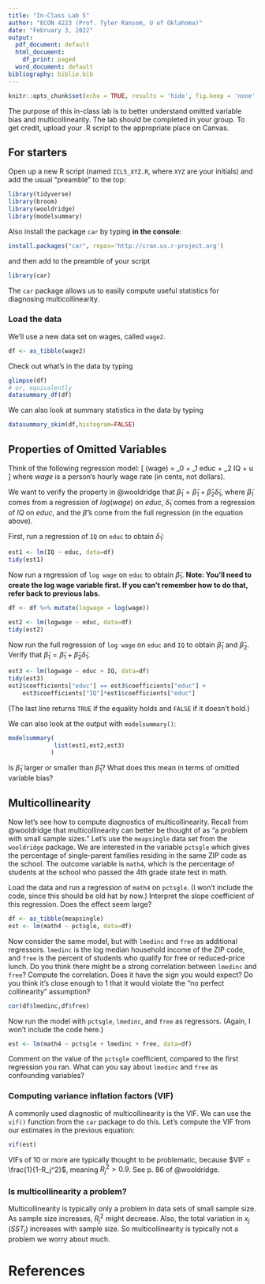 ---
title: "In-Class Lab 5"
author: "ECON 4223 (Prof. Tyler Ransom, U of Oklahoma)"
date: "February 3, 2022"
output:
  pdf_document: default
  html_document:
    df_print: paged
  word_document: default
bibliography: biblio.bib
---

```{r setup, include=FALSE}
knitr::opts_chunk$set(echo = TRUE, results = 'hide', fig.keep = 'none')
```

The purpose of this in-class lab is to better understand omitted variable bias and multicollinearity. The lab should be completed in your group. To get credit, upload your .R script to the appropriate place on Canvas. 

## For starters
Open up a new R script (named `ICL5_XYZ.R`, where `XYZ` are your initials) and add the usual "preamble" to the top:
```{r message=FALSE, warning=FALSE, paged.print=FALSE}
library(tidyverse)
library(broom)
library(wooldridge)
library(modelsummary)
```

Also install the package `car` by typing **in the console**:
```{r message=FALSE, warning=FALSE, paged.print=FALSE}
install.packages("car", repos='http://cran.us.r-project.org')
```

and then add to the preamble of your script
```{r message=FALSE, warning=FALSE, paged.print=FALSE}
library(car)
```

The `car` package allows us to easily compute useful statistics for diagnosing multicollinearity.

### Load the data
We'll use a new data set on wages, called `wage2`.
```{r}
df <- as_tibble(wage2)
```

Check out what's in the data by typing
```{r}
glimpse(df)
# or, equivalently
datasummary_df(df)
```

We can also look at summary statistics in the data by typing
```{r}
datasummary_skim(df,histogram=FALSE)
```

## Properties of Omitted Variables
Think of the following regression model:
\[
\log(wage) = \beta_0 + \beta_1 educ + \beta_2 IQ + u
\]
where $wage$ is a person's hourly wage rate (in cents, not dollars).

We want to verify the property in @wooldridge that $\widetilde{\beta}_1 = \hat{\beta}_1+\hat{\beta}_2 \widetilde{\delta}_1$, where $\widetilde{\beta}_1$ comes from a regression of $log(wage)$ on $educ$, $\widetilde{\delta}_1$ comes from a regression of $IQ$ on $educ$, and the $\hat{\beta}$'s come from the full regression (in the equation above).

First, run a regression of `IQ` on `educ` to obtain $\widetilde{\delta}_1$:
```{r}
est1 <- lm(IQ ~ educ, data=df)
tidy(est1)
```

Now run a regression of `log wage` on `educ` to obtain $\widetilde{\beta}_1$. **Note: You'll need to create the log wage variable first. If you can't remember how to do that, refer back to previous labs.**
```{r include=FALSE, message=FALSE, warning=FALSE, paged.print=FALSE}
df <- df %>% mutate(logwage = log(wage))
```
```{r}
est2 <- lm(logwage ~ educ, data=df)
tidy(est2)
```

Now run the full regression of `log wage` on `educ` and `IQ` to obtain $\hat{\beta}_1$ and $\hat{\beta}_2$. Verify that $\widetilde{\beta}_1 = \hat{\beta}_1+\hat{\beta}_2 \widetilde{\delta}_1$.
```{r}
est3 <- lm(logwage ~ educ + IQ, data=df)
tidy(est3)
est2$coefficients["educ"] == est3$coefficients["educ"] +
    est3$coefficients["IQ"]*est1$coefficients["educ"]
```

(The last line returns `TRUE` if the equality holds and `FALSE` if it doesn't hold.)

We can also look at the output with `modelsummary()`:
```{r}
modelsummary(
             list(est1,est2,est3)
            )
```

Is $\widetilde{\beta}_1$ larger or smaller than $\hat{\beta}_1$? What does this mean in terms of omitted variable bias?

## Multicollinearity
Now let's see how to compute diagnostics of multicollinearity. Recall from @wooldridge that multicollinearity can better be thought of as "a problem with small sample sizes." Let's use the `meapsingle` data set from the `wooldridge` package. We are interested in the variable `pctsgle` which gives the percentage of single-parent families residing in the same ZIP code as the school. The outcome variable is `math4`, which is the percentage of students at the school who passed the 4th grade state test in math.

Load the data and run a regression of `math4` on `pctsgle`. (I won't include the code, since this should be old hat by now.) Interpret the slope coefficient of this regression. Does the effect seem large?
```{r include=FALSE, message=FALSE, warning=FALSE, paged.print=FALSE}
df <- as_tibble(meapsingle)
est <- lm(math4 ~ pctsgle, data=df)
```

Now consider the same model, but with `lmedinc` and `free` as additional regressors. `lmedinc` is the log median household income of the ZIP code, and `free` is the percent of students who qualify for free or reduced-price lunch. Do you think there might be a strong correlation between `lmedinc` and `free`? Compute the correlation. Does it have the sign you would expect? Do you think it's close enough to 1 that it would violate the "no perfect collinearity" assumption?
```{r}
cor(df$lmedinc,df$free)
```

Now run the model with `pctsgle`, `lmedinc`, and `free` as regressors. (Again, I won't include the code here.)
```{r include=FALSE, message=FALSE, warning=FALSE, paged.print=FALSE}
est <- lm(math4 ~ pctsgle + lmedinc + free, data=df)
```

Comment on the value of the `pctsgle` coefficient, compared to the first regression you ran. What can you say about `lmedinc` and `free` as confounding variables?

### Computing variance inflation factors (VIF)
A commonly used diagnostic of multicollinearity is the VIF. We can use the `vif()` function from the `car` package to do this. Let's compute the VIF from our estimates in the previous equation:

```{r}
vif(est)
```

VIFs of 10 or more are typically thought to be problematic, because $VIF = \frac{1}{1-R_j^2}$, meaning $R_j^2>0.9$. See p. 86 of @wooldridge.

### Is multicollinearity a problem?
Multicollinearity is typically only a problem in data sets of small sample size. As sample size increases, $R_j^2$ might decrease. Also, the total variation in $x_j$ ($SST_j$) increases with sample size. So multicollinearity is typically not a problem we worry about much.

# References
